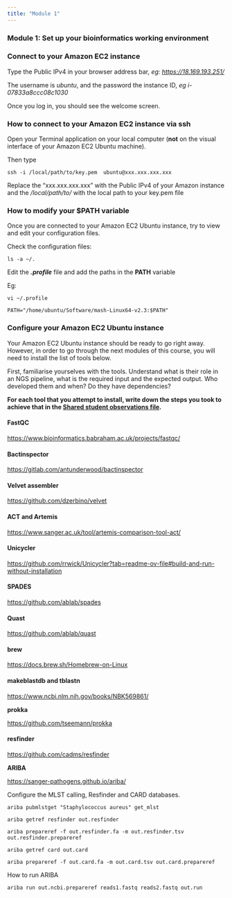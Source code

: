 ```yaml
---
title: "Module 1"
---
```


### Module 1: Set up your bioinformatics working environment

### Connect to your Amazon EC2 instance

Type the Public IPv4 in your browser address bar, *eg: <https://18.169.193.251/>*

The username is *ubuntu*, and the password the instance ID, *eg i-07833a8ccc08c1030*

Once you log in, you should see the welcome screen.

### How to connect to your Amazon EC2 instance via ssh

Open your Terminal application on your local computer (**not** on the visual interface of your Amazon EC2 Ubuntu machine).

Then type

`ssh -i /local/path/to/key.pem  ubuntu@xxx.xxx.xxx.xxx`

Replace the “xxx.xxx.xxx.xxx” with the Public IPv4 of your Amazon instance and the */local/path/to/* with the local path to your key.pem file

### How to modify your \$PATH variable

Once you are connected to your Amazon EC2 Ubuntu instance, try to view and edit your configuration files. 

Check the configuration files:

`ls -a ~/.`

Edit the ***.profile*** file and add the paths in the **PATH** variable

Eg:

`vi ~/.profile`

`PATH="/home/ubuntu/Software/mash-Linux64-v2.3:$PATH"`

### Configure your Amazon EC2 Ubuntu instance

Your Amazon EC2 Ubuntu instance should be ready to go right away. However, in order to go through the next modules of this course, you will need to install the list of tools below.

First, familiarise yourselves with the tools. Understand what is their role in an NGS pipeline, what is the required input and the expected output. Who developed them and when? Do they have dependencies?

**For each tool that you attempt to install, write down the steps you took to achieve that in the [Shared student observations file](https://docs.google.com/document/d/1H_38XC9RgfFoWZ4K-6pw5xqFMhSY7hj4WLJPPQgsqOA/edit?usp=sharing).**

#### FastQC

<https://www.bioinformatics.babraham.ac.uk/projects/fastqc/>

#### Bactinspector

<https://gitlab.com/antunderwood/bactinspector>

#### Velvet assembler

<https://github.com/dzerbino/velvet>

```{=html}
<!--  Velvet is installed here: 

`/usr/share/miniconda/pkgs/velvet-1.2.10-h5bf99c6_4/bin/velveth`

Add */usr/share/miniconda/pkgs/velvet-1.2.10-h5bf99c6_4/bin/* to **PATH** -->
```

#### ACT and Artemis

<https://www.sanger.ac.uk/tool/artemis-comparison-tool-act/>

<!-- `conda install bioconda::velvet` -->

#### Unicycler 

<https://github.com/rrwick/Unicycler?tab=readme-ov-file#build-and-run-without-installation>

```{=html}
<!-- `git clone https://github.com/rrwick/Unicycler.git`

`cd Unicycler`

`python3 setup.py install` -->
```

#### SPADES

<https://github.com/ablab/spades>

```{=html}
<!-- `wget https://github.com/ablab/spades/releases/download/v4.0.0/SPAdes-4.0.0-Linux.tar.gz`

[//]: `tar -xzf SPAdes-4.0.0-Linux.tar.gz`

[//]:`cd SPAdes-4.0.0-Linux/bin/` 

Add spades.py to \~/.profile -->
```

#### Quast

<https://github.com/ablab/quast>

```{=html}
<!-- [//]:`conda install -c bioconda quast`

[//]: Eg on how to run Quast

[//]:`quast.py test_data/contigs_1.fasta \`

[//]:`test_data/contigs_2.fasta \`

[//]:`-r test_data/reference.fasta.gz \`

[//]:`-g test_data/genes.txt \`

[//]:`-1 test_data/reads1.fastq.gz -2 test_data/reads2.fastq.gz \`

[//]:`-o quast_test_output`

[//]: Quast path: */home/ubuntu/Software/quast/build/scripts-3.8/quast.py* -->
```

#### brew

<https://docs.brew.sh/Homebrew-on-Linux>

```{=html}
<!-- [//]:`/bin/bash -c "$(curl -fsSL https://raw.githubusercontent.com/Homebrew/install/HEAD/install.sh)"`

[//]:
[//]:`echo >> /home/ubuntu/.zshrc`

[//]:`echo 'eval "$(/home/linuxbrew/.linuxbrew/bin/brew shellenv)"' >> /home/ubuntu/.zshrc`

`eval "$(/home/linuxbrew/.linuxbrew/bin/brew shellenv)"` -->
```

#### makeblastdb and tblastn

<https://www.ncbi.nlm.nih.gov/books/NBK569861/>

**prokka**

<https://github.com/tseemann/prokka>

```{=html}
<!-- #### Install prokka

\
`brew install brewsci/bio/prokka` -->
```

#### resfinder

<https://github.com/cadms/resfinder>

```{=html}
<!-- `pip install resfinder`

\
`python /home/ubuntu/.local/lib/python3.9/site-packages/resfinder/run_resfinder.py`

`/usr/share/doc/ncbi-blast+` -->
```

**ARIBA**

<https://sanger-pathogens.github.io/ariba/>

Configure the MLST calling, Resfinder and CARD databases.

`ariba pubmlstget "Staphylococcus aureus" get_mlst`

`ariba getref resfinder out.resfinder`

`ariba prepareref -f out.resfinder.fa -m out.resfinder.tsv out.resfinder.prepareref`

`ariba getref card out.card`

`ariba prepareref -f out.card.fa -m out.card.tsv out.card.prepareref`

How to run ARIBA

```         
ariba run out.ncbi.prepareref reads1.fastq reads2.fastq out.run
```
